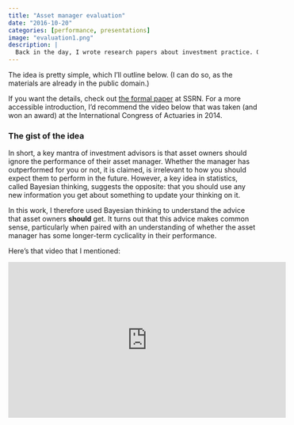 ```yaml
---
title: "Asset manager evaluation"
date: "2016-10-20"
categories: [performance, presentations]
image: "evaluation1.png"
description: |
  Back in the day, I wrote research papers about investment practice. One example concerned how asset owners could better evaluate the investment performance of their asset managers. Basically, the idea is to view performance in the way that a Bayesian would.
---
```


The idea is pretty simple, which I'll outline below. (I can do so, as the materials are already in the public domain.)

If you want the details, check out [the formal paper](http://papers.ssrn.com/sol3/papers.cfm?abstract_id=2101771) at SSRN. For a more accessible introduction, I'd recommend the video below that was taken (and won an award) at the International Congress of Actuaries in 2014.

<p class="half-line">

</p>

### The gist of the idea

In short, a key mantra of investment advisors is that asset owners should ignore the performance of their asset manager. Whether the manager has outperformed for you or not, it is claimed, is irrelevant to how you should expect them to perform in the future. However, a key idea in statistics, called Bayesian thinking, suggests the opposite: that you should use any new information you get about something to update your thinking on it.

In this work, I therefore used Bayesian thinking to understand the advice that asset owners **should** get. It turns out that this advice makes common sense, particularly when paired with an understanding of whether the asset manager has some longer-term cyclicality in their performance.

Here's that video that I mentioned:

<p class="half-line">

</p>

<iframe width="560" height="315" src="https://www.youtube.com/embed/xutu2axBa0o" title="YouTube video player" frameborder="0" allow="accelerometer; autoplay; clipboard-write; encrypted-media; gyroscope; picture-in-picture" allowfullscreen>

</iframe>